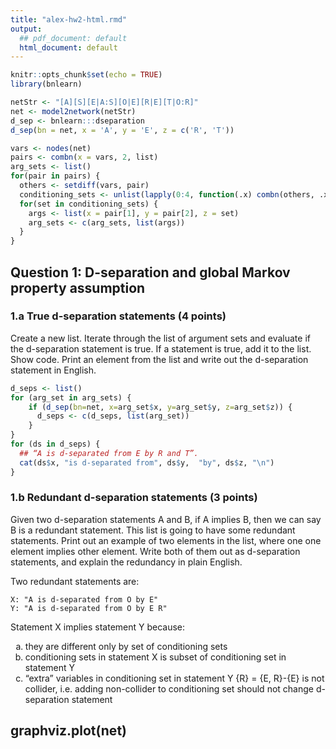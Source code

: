 ```yaml
---
title: "alex-hw2-html.rmd"
output:
  ## pdf_document: default
  html_document: default
---
```


```r
knitr::opts_chunk$set(echo = TRUE)
library(bnlearn)
```


```r
netStr <- "[A][S][E|A:S][O|E][R|E][T|O:R]"
net <- model2network(netStr)
d_sep <- bnlearn:::dseparation
d_sep(bn = net, x = 'A', y = 'E', z = c('R', 'T'))
```

```r
vars <- nodes(net)
pairs <- combn(x = vars, 2, list)
arg_sets <- list()
for(pair in pairs) {
  others <- setdiff(vars, pair)
  conditioning_sets <- unlist(lapply(0:4, function(.x) combn(others, .x, list)), recursive = F)
  for(set in conditioning_sets) {
    args <- list(x = pair[1], y = pair[2], z = set)
    arg_sets <- c(arg_sets, list(args))
  }
}
```

## Question 1: D-separation and global Markov property assumption

### 1.a True d-separation statements (4 points)
Create a new list. Iterate through the list of argument sets and evaluate if the d-separation statement is true. If a statement is true, add it to the list.  Show code.  Print an element from the list and write out the d-separation statement in English. 

```r
d_seps <- list()
for (arg_set in arg_sets) {
    if (d_sep(bn=net, x=arg_set$x, y=arg_set$y, z=arg_set$z)) {
      d_seps <- c(d_seps, list(arg_set))
    }
}
for (ds in d_seps) {
  ## “A is d-separated from E by R and T”.
  cat(ds$x, "is d-separated from", ds$y,  "by", ds$z, "\n")
}
```

### 1.b Redundant d-separation statements (3 points)

Given two d-separation statements A and B, if A implies B, then we can say B is a redundant statement. This list is going to have some redundant statements. Print out an example of two elements in the list, where one one element implies other element.  Write both of them out as d-separation statements, and explain the redundancy in plain English. 

Two redundant statements are:
```                             
X: "A is d-separated from O by E"
Y: "A is d-separated from O by E R"
```

Statement X implies statement Y because:
                                    
  a. they are different only by  set of conditioning sets
  b. conditioning sets in statement X is subset of conditioning set in statement Y
  c. "extra" variables in conditioning set in statement Y {R} = {E, R}-{E} is not collider, i.e.
   adding non-collider to conditioning set should not change d-separation statement

                             
## graphviz.plot(net)





